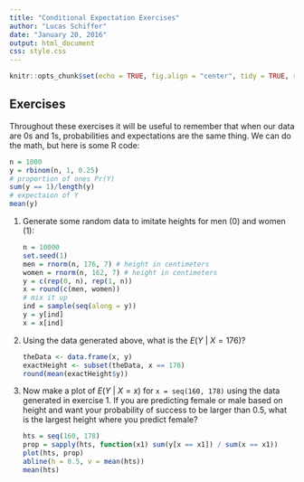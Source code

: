 ```yaml
---
title: "Conditional Expectation Exercises"
author: "Lucas Schiffer"
date: "January 20, 2016"
output: html_document
css: style.css
---
```


```r
knitr::opts_chunk$set(echo = TRUE, fig.align = "center", tidy = TRUE, results = "hold", warning = FALSE)
```

## Exercises

Throughout these exercises it will be useful to remember that when our data are
0s and 1s, probabilities and expectations are the same thing. We can do the 
math, but here is some R code:

```r
n = 1000
y = rbinom(n, 1, 0.25)
# proportion of ones Pr(Y)
sum(y == 1)/length(y)
# expectaion of Y
mean(y)
```

1. Generate some random data to imitate heights for men (0) and women (1):
    
    ```r
    n = 10000
    set.seed(1)
    men = rnorm(n, 176, 7) # height in centimeters
    women = rnorm(n, 162, 7) # height in centimeters
    y = c(rep(0, n), rep(1, n))
    x = round(c(men, women))
    # mix it up
    ind = sample(seq(along = y))
    y = y[ind]
    x = x[ind]
    ```


2. Using the data generated above, what is the $E(Y\ |\ X=176)$?

    ```r
    theData <- data.frame(x, y)
    exactHeight <- subset(theData, x == 176)
    round(mean(exactHeight$y))
    ```

3. Now make a plot of $E(Y\ |\ X = x)$ for `x = seq(160, 178)` using the data 
generated in exercise 1. If you are predicting female or male based on height 
and want your probability of success to be larger than 0.5, what is the largest 
height where you predict female?
    
    ```r
    hts = seq(160, 178)
    prop = sapply(hts, function(x1) sum(y[x == x1]) / sum(x == x1))
    plot(hts, prop)
    abline(h = 0.5, v = mean(hts))
    mean(hts)
    ```
